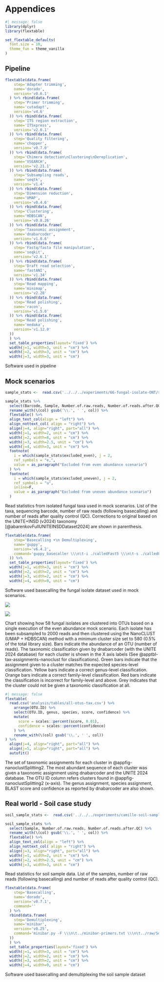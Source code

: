 # Appendices {#.appendices}

```r
#| message: false
library(dplyr)
library(flextable)

set_flextable_defaults(
  font.size = 10,
  theme_fun = theme_vanilla
)
```

## Pipeline

:::{#apptbl-software-pipeline}
```r
flextable(data.frame(
    step='Adapter trimming',
    name='dorado',
    version='v0.6.1'
  ) %>% rbind(data.frame(
    step='Primer trimming',
    name='cutadapt',
    version='v4.6'
  )) %>% rbind(data.frame(
    step='ITS region extraction',
    name='ITSxpress',
    version='v2.0.1'
  )) %>% rbind(data.frame(
    step='Quality filtering',
    name='chopper',
    version='v0.7.0'
  )) %>% rbind(data.frame(
    step='Chimera detection\nClustering\nDereplication',
    name='VSEARCH',
    version='v2.21.1'
  )) %>% rbind(data.frame(
    step='Subsampling reads',
    name='seqtk',
    version='v1.4'
  )) %>% rbind(data.frame(
    step='Dimension reduction',
    name='UMAP',
    version='v0.4.6'
  )) %>% rbind(data.frame(
    step='Clustering',
    name='HDBSCAN',
    version='v0.8.26'
  )) %>% rbind(data.frame(
    step='Taxonomic assignment',
    name='dnabarcoder',
    version='v1.0.6'
  )) %>% rbind(data.frame(
    step='Fastq/fasta file manipulation',
    name='seqkit',
    version='v2.6.1'
  )) %>% rbind(data.frame(
    step='Draft read selection',
    name='fastANI',
    version='v1.34'
  )) %>% rbind(data.frame(
    step='Read mapping',
    name='minimap',
    version='v2.28'
  )) %>% rbind(data.frame(
    step='Read polishing',
    name='racon',
    version='v1.5.0'
  )) %>% rbind(data.frame(
    step='Read polishing',
    name='medaka',
    version='v1.12.0'
  ))
  ) %>%
  set_table_properties(layout='fixed') %>%
  width(j=1, width=3, unit = "cm") %>%
  width(j=2, width=3, unit = "cm") %>%
  width(j=3, width=3, unit = "cm")
```

Software used in pipeline
:::


## Mock scenarios

:::{#apptbl-samplesheet}
```r
sample_stats <-  read.csv('../../../experiments/66-fungal-isolate-ONT/sample-stats-fmt.csv')

sample_stats %>%
  select(Barcode, Sample, Number.of.raw.reads, Number.of.reads.after.QC) %>%
  rename_with(\(col) gsub('\\.', ' ', col)) %>%
  flextable() %>%
  align_text_col(align = "left") %>%
  align_nottext_col( align = "right") %>%
  align(j=4, align="right", part="all") %>%
  width(j=1, width=2, unit = "cm") %>%
  width(j=2, width=8, unit = "cm") %>%
  width(j=3, width=2.5, unit = "cm") %>%
  width(j=4, width=3, unit = "cm") %>%
  footnote(
    i = which(sample_stats$excluded_even), j = 2,
    ref_symbols = "e,",
    value = as_paragraph("Excluded from even abundance scenario")
  ) %>%
  footnote(
    i = which(sample_stats$excluded_uneven), j = 2,
    ref_symbols = "u",
    inline=F,
    value = as_paragraph("Excluded from uneven abundance scenario")
  )
```

Read statistics from isolated fungal taxa used in mock scenarios. List of the taxa, sequencing barcode, number of raw reads (following basecalling) and number of reads after quality control (QC). Corrections to original based on the UNITE+INSD (v2024) taxonomy [@abarenkovFullUNITEINSDDataset2024] are shown in parenthesis.
:::


:::{#apptbl-software-isolate}
```r
flextable(data.frame(
    step='Basecalling +\n Demultiplexing',
    name='guppy',
    version='v6.4.2',
    command='guppy_basecaller \\\n\t-i ./calledFast5 \\\n\t-s ./calledFastq \\\n\t-c dna_r10.4.1_e8.2_400bps_sup.cfg \\\n\t-r -x auto --disable_qscore_filtering \\\n\t--barcode_kits "SQK-NBD114-96"  \\\n\t--trim_adapters --compress_fastq'
  )) %>%
  set_table_properties(layout='fixed') %>%
  width(j=1, width=3, unit = "cm") %>%
  width(j=2, width=2, unit = "cm") %>%
  width(j=3, width=2, unit = "cm") %>%
  width(j=4, width=9, unit = "cm")
```

Software used basecalling the fungal isolate dataset used in mock scenarios.
:::

:::{#appfig-nanoclustSplitting2}
![](analysis/images/06-cluster-splitting-nanoclust-with-tax-1-30.png)

![](analysis/images/06-cluster-splitting-nanoclust-with-tax-31.png)

Chart showing how 58 fungal isolates are clustered into OTUs based on a single execution of the even abundance mock scenario.
Each isolate has been subsampled to 2000 reads and then clustered using the NanoCLUST (UMAP + HDBSCAN) method with a minimum cluster size set to 580 (0.5% of the total library size).
Bars indicate the abundance of an OTU (number of reads).
The taxonomic classification given by dnabarcoder (with the UNITE 2024 database) for each cluster is shown in the X axis labels (See @apptbl-tax-assignments-nanoclust for classifications).
Green bars indicate that the assignment given to a cluster matches the expected species-level classification.
Yellow bars indicate a correct genus-level classification.
Orange bars indicate a correct family-level classification.
Red bars indicate the classification is incorrect for family-level and above.
Grey indicates that the cluster could not be given a taxonomic classification at all.
:::


:::{#apptbl-tax-assignments-nanoclust}
```r
#| message: false
flextable(
  read.csv('analysis/tables/all-otus-tax.csv') %>%
    arrange(OTU.ID) %>%
    select(OTU.ID, genus, species, score, confidence) %>%
    mutate(
      score = scales::percent(score, 0.01),
      confidence = scales::percent(confidence)
    ) %>%
    rename_with(\(col) gsub('\\.', ' ', col))
) %>%
  align(j=4, align="right", part="all") %>%
  align(j=5, align="right", part="all") %>%
  autofit()
```

The set of taxonomic assignments for each cluster in @appfig-nanoclustSplitting2. The most abundant sequence of each cluster was given a taxonomic assignment using dnabarcoder and the UNITE 2024 database. The OTU ID column refers clusters found in @appfig-nanoclustSplitting2 (x-axis). The genus assignment, species assignment, BLAST score and confidence as reported by dnabarcoder are also shown.
:::


## Real world - Soil case study

:::{#apptbl-soil-samplesheet}
```r
soil_sample_stats <-  read.csv('../../../experiments/camille-soil-samples/soil-sample-stats-fmt.csv')

soil_sample_stats %>%
  select(Sample, Number.of.raw.reads, Number.of.reads.after.QC) %>%
  rename_with(\(col) gsub('\\.', ' ', col)) %>%
  flextable() %>%
  align_text_col(align = "left") %>%
  align_nottext_col( align = "right") %>%
  align(j=3, align="right", part="all") %>%
  width(j=1, width=2, unit = "cm") %>%
  width(j=2, width=2.5, unit = "cm") %>%
  width(j=3, width=3, unit = "cm")
```

Read statistics for soil sample data. List of the samples, number of raw reads (following basecalling) and number of reads after quality control (QC).
:::


:::{#apptbl-software-soil}
```r
flextable(data.frame(
    step='Basecalling',
    name='dorado',
    version='v0.7.1',
    command=''
  ) %>%
  rbind(data.frame(
    step='Demultiplexing',
    name='minibar',
    version='v0.25',
    command='minibar.py -F \\\n\t../minibar-primers.txt \\\n\t../raw/SoilSamples.fastq.gz'
  ))
  ) %>%
  set_table_properties(layout='fixed') %>%
  width(j=1, width=3, unit = "cm") %>%
  width(j=2, width=2, unit = "cm") %>%
  width(j=3, width=2, unit = "cm") %>%
  width(j=4, width=9, unit = "cm")
```

Software used basecalling and demultiplexing the soil sample dataset
:::